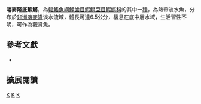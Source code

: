 {{Speciesbox 
| genus = Fundulopanchax
| species = moensis
| status = DD
| status_system = IUCN3.1
| authority = [[Radda|Radda]], 1970
| synonyms = *''Aphyosemion mirabile moense, Radda, 1970''
*''Aphyosemion moense, Radda, 1970''
}}
'''喀麥隆底鰕鱂'''，為[[輻鰭魚綱|輻鰭魚綱]][[鯉齒目|鯉齒目]][[鰕鱂亞目|鰕鱂亞目]][[鰕鱂科|鰕鱂科]]的其中一[[種|種]]，為熱帶淡水魚，分布於[[非洲|非洲]][[喀麥隆|喀麥隆]]淡水流域，體長可達6.5公分，棲息在底中層水域，生活習性不明，可作為觀賞魚。

== 參考文獻 ==
*{{FishBase_species|genus=Fundulopanchax|species=moensis|year=2014|month=7}}

== 擴展閱讀 ==
{{refbegin}}
{{wikispecies-inline|Fundulopanchax moensis|喀麥隆底鰕鱂}}
{{refend}}
{{Taxonbar|from=Q8963106}}

[[Category:IUCN红色名录数据缺乏物种|K]]
[[Category:觀賞魚|K]]
[[Category:底鰕鱂屬|K]]